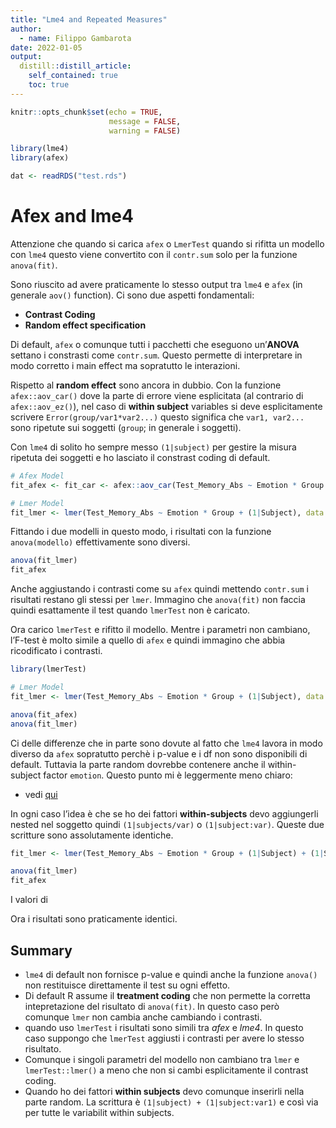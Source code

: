 ```yaml
---
title: "Lme4 and Repeated Measures"
author:
  - name: Filippo Gambarota
date: 2022-01-05
output:
  distill::distill_article:
    self_contained: true
    toc: true
---
```


```r
knitr::opts_chunk$set(echo = TRUE,
                      message = FALSE, 
                      warning = FALSE)
```

```r
library(lme4)
library(afex)
```

```r
dat <- readRDS("test.rds")
```

# Afex and lme4

Attenzione che quando si carica `afex` o `LmerTest` quando si rifitta un modello con `lme4` questo viene convertito con il `contr.sum` solo per la funzione `anova(fit)`.

Sono riuscito ad avere praticamente lo stesso output tra `lme4` e `afex` (in generale `aov()` function). Ci sono due aspetti fondamentali:

* **Contrast Coding**
* **Random effect specification**

Di default, `afex` o comunque tutti i pacchetti che eseguono un'**ANOVA** settano i constrasti come `contr.sum`. Questo permette di interpretare in modo corretto i main effect ma sopratutto le interazioni.

Rispetto al **random effect** sono ancora in dubbio. Con la funzione `afex::aov_car()` dove la parte di errore viene esplicitata (al contrario di `afex::aov_ez()`), nel caso di **within subject** variables si deve esplicitamente scrivere `Error(group/var1*var2...)` questo significa che `var1, var2...` sono ripetute sui soggetti (`group`; in generale i soggetti).

Con `lme4` di solito ho sempre messo `(1|subject)` per gestire la misura ripetuta dei soggetti e ho lasciato il constrast coding di default. 

```r
# Afex Model
fit_afex <- fit_car <- afex::aov_car(Test_Memory_Abs ~ Emotion * Group + Error(Subject/Emotion), data = dat)

# Lmer Model
fit_lmer <- lmer(Test_Memory_Abs ~ Emotion * Group + (1|Subject), data = dat)
```

Fittando i due modelli in questo modo, i risultati con la funzione `anova(modello)` effettivamente sono diversi.

```r
anova(fit_lmer)
fit_afex
```

Anche aggiustando i contrasti come su `afex` quindi mettendo `contr.sum` i risultati restano gli stessi per `lmer`. Immagino che `anova(fit)` non faccia quindi esattamente il test quando `lmerTest` non è caricato.

Ora carico `lmerTest` e rifitto il modello. Mentre i parametri non cambiano, l'F-test è molto simile a quello di `afex` e quindi immagino che abbia ricodificato i contrasti.

```r
library(lmerTest)

# Lmer Model
fit_lmer <- lmer(Test_Memory_Abs ~ Emotion * Group + (1|Subject), data = dat)

anova(fit_afex)
anova(fit_lmer)
```

Ci delle differenze che in parte sono dovute al fatto che `lme4` lavora in modo diverso da `afex` sopratutto perchè i p-value e i df non sono disponibili di default. Tuttavia la parte random dovrebbe contenere anche il within-subject factor `emotion`. Questo punto mi è leggermente meno chiaro:

* vedi [qui](http://www.dwoll.de/rexrepos/posts/anovaMixed.html)

In ogni caso l'idea è che se ho dei fattori **within-subjects** devo aggiungerli nested nel soggetto quindi `(1|subjects/var)` o `(1|subject:var)`. Queste due scritture sono assolutamente identiche.

```r
fit_lmer <- lmer(Test_Memory_Abs ~ Emotion * Group + (1|Subject) + (1|Subject:Emotion), data = dat)

anova(fit_lmer)
fit_afex
```

I valori di 

Ora i risultati sono praticamente identici.

## Summary

* `lme4` di default non fornisce p-value e quindi anche la funzione `anova()` non restituisce direttamente il test su ogni effetto.
* Di default R assume il **treatment coding** che non permette la corretta intepretazione del risultato di `anova(fit)`. In questo caso però comunque `lmer` non cambia anche cambiando i contrasti.
* quando uso `lmerTest` i risultati sono simili tra *afex* e *lme4*. In questo caso suppongo che `lmerTest` aggiusti i contrasti per avere lo stesso risultato.
* Comunque i singoli parametri del modello non cambiano tra `lmer` e `lmerTest::lmer()` a meno che non si cambi esplicitamente il contrast coding.
* Quando ho dei fattori **within subjects** devo comunque inserirli nella parte random. La scrittura è `(1|subject) + (1|subject:var1)` e così via per tutte le variabilit within subjects.
